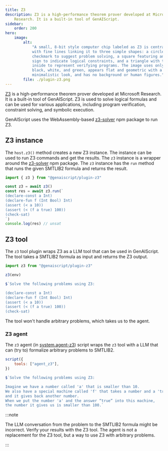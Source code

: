 ```yaml
---
title: Z3
description: Z3 is a high-performance theorem prover developed at Microsoft
    Research. It is a built-in tool of GenAIScript.
sidebar:
    order: 200
hero:
    image:
        alt:
            "A small, 8-bit style computer chip labeled as Z3 is centrally positioned,
            with fine lines linking it to three simple shapes: a circle containing a
            checkmark to suggest problem solving, a square featuring an inequality
            sign to indicate logical constraints, and a triangle with tiny gears
            inside to represent verifying programs. The image uses only blue, gray,
            black, white, and green, appears flat and geometric with a professional,
            minimalistic look, and has no background or human figures."
        file: ./plugin-z3.png
---
```


[Z3](https://microsoft.github.io/z3guide/) is a high-performance theorem prover developed at Microsoft Research. It is a built-in tool of GenAIScript. Z3 is used to solve logical formulas
and can be used for various applications, including program verification, constraint solving, and symbolic execution.

GenAIScript uses the WebAssembly-based [z3-solver](https://www.npmjs.com/package/z3-solver) npm package to run Z3.

## Z3 instance

The `host.z3()` method creates a new Z3 instance. The instance can be used to run Z3 commands and get the results.
The `z3` instance is a wrapper around the [z3-solver](https://www.npmjs.com/package/z3-solver) npm package.
The `z3` instance has the `run` method that runs the given SMTLIB2 formula and returns the result.

```js
import { z3 } from "@genaiscript/plugin-z3"

const z3 = await z3()
const res = await z3.run(`
(declare-const a Int)
(declare-fun f (Int Bool) Int)
(assert (< a 10))
(assert (< (f a true) 100))
(check-sat)
`)
console.log(res) // unsat
```

## Z3 tool

The `z3` tool plugin wraps Z3 as a LLM tool that can be used in GenAIScript.
The tool takes a SMTLIB2 formula as input and returns the Z3 output.

```js
import z3 from "@genaiscript/plugin-z3"

z3(env)

$`Solve the following problems using Z3:

(declare-const a Int)
(declare-fun f (Int Bool) Int)
(assert (< a 10))
(assert (< (f a true) 100))
(check-sat)
```

The tool won't handle arbitrary problems, which takes us to the agent.

### Z3 agent

The `z3` agent (in [system.agent-z3](/genaiscript/reference/scripts/system#systemagent_z3)) script wraps the `z3`
tool with a LLM that can (try to) formalize arbitrary problems to SMTLIB2.

```js
script({
    tools: ["agent_z3"],
})

$`Solve the following problems using Z3:

Imagine we have a number called 'a' that is smaller than 10. 
We also have a special machine called 'f' that takes a number and a 'true'/'false' answer, 
and it gives back another number. 
When we put the number 'a' and the answer “true” into this machine, 
the number it gives us is smaller than 100.`
```

:::note

The LLM conversation from the problem to the SMTLIB2 formula might be incorrect.
Verify your results with the Z3 tool.
The agent is not a replacement for the Z3 tool, but a way to use Z3 with arbitrary problems.

:::
